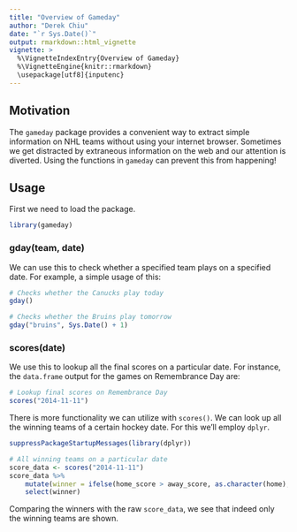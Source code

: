 ```yaml
---
title: "Overview of Gameday"
author: "Derek Chiu"
date: "`r Sys.Date()`"
output: rmarkdown::html_vignette
vignette: >
  %\VignetteIndexEntry{Overview of Gameday}
  %\VignetteEngine{knitr::rmarkdown}
  \usepackage[utf8]{inputenc}
---
```


## Motivation

The `gameday` package provides a convenient way to extract simple information on NHL teams without using your internet browser. Sometimes we get distracted by extraneous information on the web and our attention is diverted. Using the functions in `gameday` can prevent this from happening!

## Usage
First we need to load the package.

```r
library(gameday)
```

### gday(team, date)

We can use this to check whether a specified team plays on a specified date. For example, a simple usage of this:

```r
# Checks whether the Canucks play today
gday()

# Checks whether the Bruins play tomorrow
gday("bruins", Sys.Date() + 1)
```

### scores(date)

We use this to lookup all the final scores on a particular date. For instance,
the `data.frame` output for the games on Remembrance Day are:
```r
# Lookup final scores on Remembrance Day
scores("2014-11-11")
```

There is more functionality we can utilize with `scores()`. We can look up all the winning teams of a certain hockey date. For this we'll employ `dplyr`.

```r
suppressPackageStartupMessages(library(dplyr))

# All winning teams on a particular date
score_data <- scores("2014-11-11")
score_data %>%
	mutate(winner = ifelse(home_score > away_score, as.character(home), as.character(away))) %>%
	select(winner)
```

Comparing the winners with the raw `score_data`, we see that indeed only the winning teams are shown.
